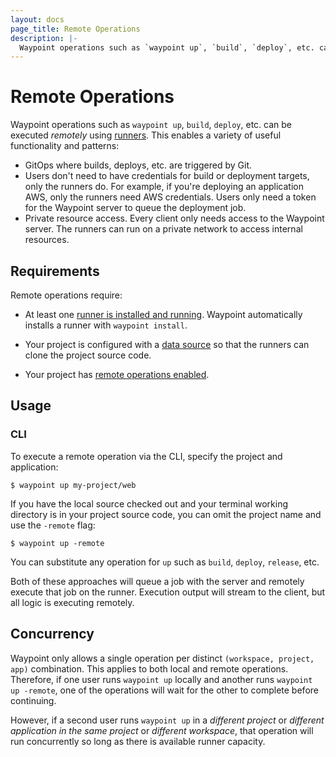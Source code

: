 ```yaml
---
layout: docs
page_title: Remote Operations
description: |-
  Waypoint operations such as `waypoint up`, `build`, `deploy`, etc. can be executed remotely using runners.
---
```


# Remote Operations

Waypoint operations such as `waypoint up`, `build`, `deploy`, etc. can
be executed _remotely_ using [runners](/docs/runner). This enables
a variety of useful functionality and patterns:

- GitOps where builds, deploys, etc. are triggered by Git.
- Users don't need to have credentials for build or deployment targets,
  only the runners do. For example, if you're deploying an application
  AWS, only the runners need AWS credentials. Users only need a token
  for the Waypoint server to queue the deployment job.
- Private resource access. Every client only needs access to the
  Waypoint server. The runners can run on a private network to access
  internal resources.

## Requirements

Remote operations require:

- At least one [runner is installed and running](/docs/runner). Waypoint
  automatically installs a runner with `waypoint install`.

- Your project is configured with a [data source](/docs/waypoint-hcl/runner)
  so that the runners can clone the project source code.

- Your project has [remote operations enabled](/docs/waypoint-hcl/runner).

## Usage

### CLI

To execute a remote operation via the CLI, specify the project and application:

```shell-session
$ waypoint up my-project/web
```

If you have the local source checked out and your terminal working directory
is in your project source code, you can omit the project name and use the
`-remote` flag:

```shell-session
$ waypoint up -remote
```

You can substitute any operation for `up` such as `build`, `deploy`, `release`, etc.

Both of these approaches will queue a job with the server and remotely execute
that job on the runner. Execution output will stream to the client, but all
logic is executing remotely.

## Concurrency

Waypoint only allows a single operation per distinct `(workspace, project, app)`
combination. This applies to both local and remote operations. Therefore,
if one user runs `waypoint up` locally and another runs `waypoint up -remote`,
one of the operations will wait for the other to complete before continuing.

However, if a second user runs `waypoint up` in a _different project_ or
_different application in the same project_ or _different workspace_, that
operation will run concurrently so long as there is available runner capacity.
